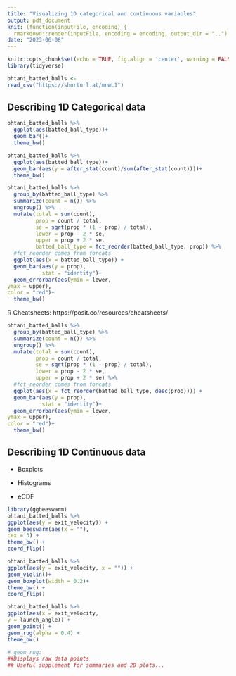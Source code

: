 ```yaml
---
title: "Visualizing 1D categorical and continuous variables"
output: pdf_document
knit: (function(inputFile, encoding) {
  rmarkdown::render(inputFile, encoding = encoding, output_dir = "..") }) 
date: "2023-06-08"
---
```


```r
knitr::opts_chunk$set(echo = TRUE, fig.align = 'center', warning = FALSE, message = FALSE)
library(tidyverse)
```

```r
ohtani_batted_balls <-
read_csv("https://shorturl.at/mnwL1")
```

## Describing 1D Categorical data

```r
ohtani_batted_balls %>% 
  ggplot(aes(batted_ball_type))+
  geom_bar()+
  theme_bw()
```
```r
ohtani_batted_balls %>% 
  ggplot(aes(batted_ball_type))+
  geom_bar(aes(y = after_stat(count)/sum(after_stat(count))))+
  theme_bw()
```

```r
ohtani_batted_balls %>% 
  group_by(batted_ball_type) %>% 
  summarize(count = n()) %>% 
  ungroup() %>% 
  mutate(total = sum(count),
         prop = count / total,
         se = sqrt(prop * (1 - prop) / total),
         lower = prop - 2 * se,
         upper = prop + 2 * se,
         batted_ball_type = fct_reorder(batted_ball_type, prop)) %>% 
  #fct_reorder comes from forcats 
  ggplot(aes(x = batted_ball_type)) +
  geom_bar(aes(y = prop),
           stat = "identity")+
  geom_errorbar(aes(ymin = lower,
ymax = upper),
color = "red")+
  theme_bw()
```

R Cheatsheets: https://posit.co/resources/cheatsheets/ 

```r
ohtani_batted_balls %>% 
  group_by(batted_ball_type) %>% 
  summarize(count = n()) %>% 
  ungroup() %>% 
  mutate(total = sum(count),
         prop = count / total,
         se = sqrt(prop * (1 - prop) / total),
         lower = prop - 2 * se,
         upper = prop + 2 * se) %>% 
  #fct_reorder comes from forcats 
  ggplot(aes(x = fct_reorder(batted_ball_type, desc(prop)))) +
  geom_bar(aes(y = prop),
           stat = "identity")+
  geom_errorbar(aes(ymin = lower,
ymax = upper),
color = "red")+
  theme_bw()
```

## Describing 1D Continuous data

* Boxplots 

* Histograms

* eCDF

```r
library(ggbeeswarm)
ohtani_batted_balls %>%
ggplot(aes(y = exit_velocity)) +
geom_beeswarm(aes(x = ""),
cex = 3) +
theme_bw() +
coord_flip()
```
```r
ohtani_batted_balls %>%
ggplot(aes(y = exit_velocity, x = "")) +
geom_violin()+
geom_boxplot(width = 0.2)+
theme_bw() +
coord_flip()
```

```r
ohtani_batted_balls %>%
ggplot(aes(x = exit_velocity,
y = launch_angle)) +
geom_point() +
geom_rug(alpha = 0.4) +
theme_bw()

# geom_rug:
##Displays raw data points
## Useful supplement for summaries and 2D plots...
```

